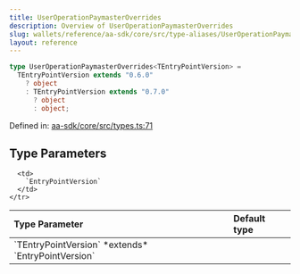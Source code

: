 ```yaml
---
title: UserOperationPaymasterOverrides
description: Overview of UserOperationPaymasterOverrides
slug: wallets/reference/aa-sdk/core/src/type-aliases/UserOperationPaymasterOverrides
layout: reference
---
```


```ts
type UserOperationPaymasterOverrides<TEntryPointVersion> =
  TEntryPointVersion extends "0.6.0"
    ? object
    : TEntryPointVersion extends "0.7.0"
      ? object
      : object;
```

Defined in: [aa-sdk/core/src/types.ts:71](https://github.com/alchemyplatform/aa-sdk/blob/5b9429f0f16dcd4ff822527b8de589e19e88faa7/aa-sdk/core/src/types.ts#L71)

## Type Parameters

<table>
  <thead>
    <tr>
      <th align="left">Type Parameter</th>
      <th align="left">Default type</th>
    </tr>
  </thead>

  <tbody>
    <tr>
      <td>
        `TEntryPointVersion` *extends* `EntryPointVersion`
      </td>

      <td>
        `EntryPointVersion`
      </td>
    </tr>

  </tbody>
</table>
